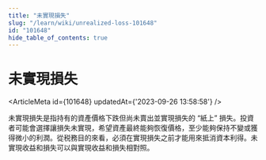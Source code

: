```yaml
---
title: "未實現損失"
slug: "/learn/wiki/unrealized-loss-101648"
id: "101648"
hide_table_of_contents: true
---
```



# 未實現損失

<ArticleMeta id={101648} updatedAt={'2023-09-26 13:58:58'} />
<div className='border-solid border-b border-t-0 my-4 border-[var(--ifm-color-gray-300)]' />

未實現損失是指持有的資產價格下跌但尚未賣出並實現損失的 “紙上” 損失。投資者可能會選擇讓損失未實現，希望資產最終能夠恢復價格，至少能夠保持不變或獲得微小的利潤。從税務目的來看，必須在實現損失之前才能用來抵消資本利得。未實現收益和損失可以與實現收益和損失相對照。

